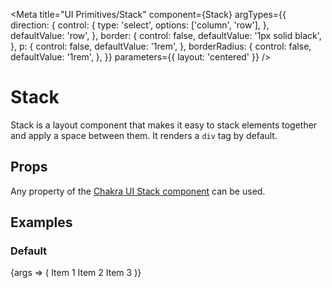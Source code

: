 

<Meta
  title="UI Primitives/Stack"
  component={Stack}
  argTypes={{
    direction: {
      control: {
        type: 'select',
        options: ['column', 'row'],
      },
      defaultValue: 'row',
    },
    border: {
      control: false,
      defaultValue: '1px solid black',
    },
    p: {
      control: false,
      defaultValue: '1rem',
    },
    borderRadius: {
      control: false,
      defaultValue: '1rem',
    },
  }}
  parameters={{ layout: 'centered' }}
/>

# Stack

Stack is a layout component that makes it easy to stack elements together and apply a space between them. It renders a `div` tag by default.

## Props

Any property of the [Chakra UI Stack component](https://chakra-ui.com/docs/layout/stack) can be used.

## Examples

### Default

<Preview>
  <Story name="Default">
    {args => (
      <Stack {...args}>
        <Box borderRadius="5px" bg="yellow.200" p="5px">
          Item 1
        </Box>
        <Box borderRadius="5px" bg="tomato" p="5px">
          Item 2
        </Box>
        <Box borderRadius="5px" bg="pink.100" p="5px">
          Item 3
        </Box>
      </Stack>
    )}
  </Story>
</Preview>
